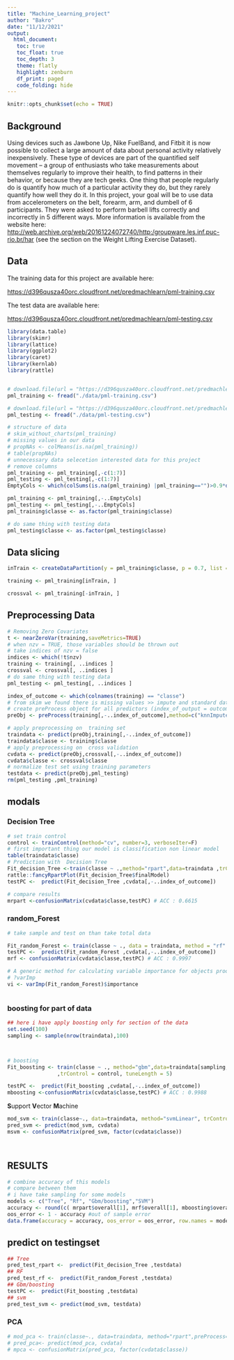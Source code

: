 ---
title: "Machine_Learning_project"
author: "Bakro"
date: "11/12/2021"
output: 
  html_document:
   toc: true
   toc_float: true
   toc_depth: 3
   theme: flatly
   highlight: zenburn
   df_print: paged
   code_folding: hide 
---

```{r setup, include=FALSE}
knitr::opts_chunk$set(echo = TRUE)
```

## Background

Using devices such as Jawbone Up, Nike FuelBand, and Fitbit it is now possible to collect a large amount of data about personal activity relatively inexpensively. These type of devices are part of the quantified self movement -- a group of enthusiasts who take measurements about themselves regularly to improve their health, to find patterns in their behavior, or because they are tech geeks. One thing that people regularly do is quantify how much of a particular activity they do, but they rarely quantify how well they do it. In this project, your goal will be to use data from accelerometers on the belt, forearm, arm, and dumbell of 6 participants. They were asked to perform barbell lifts correctly and incorrectly in 5 different ways. More information is available from the website here: <http://web.archive.org/web/20161224072740/http:/groupware.les.inf.puc-rio.br/har> (see the section on the Weight Lifting Exercise Dataset).

## Data

The training data for this project are available here:

[[https://d396qusza40orc.cloudfront.net/predmachlearn/pml-training.csv]{.ul}](https://d396qusza40orc.cloudfront.net/predmachlearn/pml-training.csv)

The test data are available here:

<https://d396qusza40orc.cloudfront.net/predmachlearn/pml-testing.csv>

```{r}
library(data.table)
library(skimr)
library(lattice)
library(ggplot2)
library(caret)
library(kernlab)
library(rattle)


# download.file(url = "https://d396qusza40orc.cloudfront.net/predmachlearn/pml-training.csv" , destfile = "./data/pml_training.csv" , method = "curl")
pml_training <- fread("./data/pml-training.csv")

# download.file(url = "https://d396qusza40orc.cloudfront.net/predmachlearn/pml-testing.csv" , destfile = "./data/pml_testing" ,method = "curl")
pml_testing <- fread("./data/pml-testing.csv")

```

```{r}

# structure of data 
# skim_without_charts(pml_training)
# missing values in our data 
# propNAs <- colMeans(is.na(pml_training))
# table(propNAs)
# unnecessary data selecetion interested data for this project  
# remove columns
pml_training <- pml_training[,-c(1:7)]
pml_testing <- pml_testing[,-c(1:7)]
EmptyCols <- which(colSums(is.na(pml_training) |pml_training=="")>0.9*dim(pml_training)[1]) 

pml_training <- pml_training[,-..EmptyCols]
pml_testing <- pml_testing[,-..EmptyCols]
pml_training$classe <- as.factor(pml_training$classe)

# do same thing with testing data
pml_testing$classe <- as.factor(pml_testing$classe)
```

## Data slicing

```{r}
inTrain <- createDataPartition(y = pml_training$classe, p = 0.7, list = FALSE)

training <- pml_training[inTrain, ]

crossval <- pml_training[-inTrain, ]


```

## Preprocessing Data

```{r}
# Removing Zero Covariates
t <- nearZeroVar(training,saveMetrics=TRUE)
# when nzv = TRUE, those variables should be thrown out
# take indices of nzv = false 
indices <- which(!t$nzv)
training <- training[, ..indices ]
crossval <- crossval[, ..indices ]
# do same thing with testing data
pml_testing <- pml_testing[, ..indices ]

index_of_outcome <- which(colnames(training) == "classe")
# from skim we found there is missing values >> impute and standard data
# create preProcess object for all predictors (index_of_output = outcome)
preObj <- preProcess(training[,-..index_of_outcome],method=c("knnImpute","center","scale"))

# apply preprocessing on  training set
traindata <- predict(preObj,training[,-..index_of_outcome])
traindata$classe <- training$classe
# apply preprocessing on  cross validation 
cvdata <- predict(preObj,crossval[,-..index_of_outcome])
cvdata$classe <- crossval$classe
# normalize test set using training parameters
testdata <- predict(preObj,pml_testing)
rm(pml_testing ,pml_training)
```

## modals
### Decision Tree
```{r}
# set train control 
control <- trainControl(method="cv", number=3, verboseIter=F)
# first important thing our model is classification non linear model 
table(traindata$classe)
# Prediction with  Decision Tree
Fit_decision_Tree <-train(classe ~ .,method="rpart",data=traindata ,trControl = control,                     tuneLength = 5)
rattle::fancyRpartPlot(Fit_decision_Tree$finalModel)
testPC <-  predict(Fit_decision_Tree ,cvdata[,-..index_of_outcome])

# compare results
mrpart <-confusionMatrix(cvdata$classe,testPC) # ACC : 0.6615 

```
### random_Forest
```{r}
# take sample and test on than take total data

Fit_random_Forest <- train(classe ~ ., data = traindata, method = "rf" ,trControl = control, tuneLength = 5)
testPC <-  predict(Fit_random_Forest ,cvdata[,-..index_of_outcome])
mrf <- confusionMatrix(cvdata$classe,testPC) # ACC : 0.9997 

# A generic method for calculating variable importance for objects produced by train and method specific meth
# ?varImp
vi <- varImp(Fit_random_Forest)$importance



```
### boosting for part of data
```{r}
## here i have apply boosting only for section of the data
set.seed(100)
sampling <- sample(nrow(traindata),100)



# boosting 
Fit_boosting <- train(classe ~ ., method="gbm",data=traindata[sampling,],verbose=FALSE
                ,trControl = control, tuneLength = 5)

testPC <-  predict(Fit_boosting ,cvdata[,-..index_of_outcome])
mboosting <-confusionMatrix(cvdata$classe,testPC) # ACC : 0.9988
```


**S**upport **V**ector **M**achine

```{r}

mod_svm <- train(classe~., data=traindata, method="svmLinear", trControl = control, tuneLength = 5, verbose = F)
pred_svm <- predict(mod_svm, cvdata)
msvm <- confusionMatrix(pred_svm, factor(cvdata$classe))




```

## RESULTS

```{r}
# combine accuracy of this models 
# compare between them 
# i have take sampling for some models 
models <- c("Tree", "Rf", "Gbm/boosting","SVM")
accuracy <- round(c( mrpart$overall[1], mrf$overall[1], mboosting$overall[1] ,msvm$overall[1]),3) #accuracy
oos_error <- 1 - accuracy #out of sample error
data.frame(accuracy = accuracy, oos_error = oos_error, row.names = models)
```

## predict on testingset
```{r}
## Tree
pred_test_rpart <-  predict(Fit_decision_Tree ,testdata)
## RF
pred_test_rf <-  predict(Fit_random_Forest ,testdata)
## Gbm/boosting
testPC <-  predict(Fit_boosting ,testdata)
## svm
pred_test_svm <- predict(mod_svm, testdata)
```

### PCA

```{r}
# mod_pca <- train(classe~., data=traindata, method="rpart",preProcess="pca", trControl = control, tuneLength = 5)
# pred_pca<- predict(mod_pca, cvdata)
# mpca <- confusionMatrix(pred_pca, factor(cvdata$classe))

```

